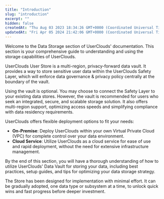 ```yaml
---
title: "Introduction"
slug: "introduction"
excerpt: ""
hidden: false
createdAt: "Thu Aug 03 2023 18:34:26 GMT+0000 (Coordinated Universal Time)"
updatedAt: "Fri Apr 05 2024 21:42:06 GMT+0000 (Coordinated Universal Time)"
---
```

Welcome to the Data Storage section of UserClouds' documentation. This section is your comprehensive guide to understanding and using the storage capabilities of UserClouds.

UserClouds User Store is a multi-region, privacy-forward data vault. It provides a way to store sensitive user data within the UserClouds Safety Layer, which will enforce data governance & privacy policy centrally at the boundary of the vault.

Using the vault is optional. You may choose to connect the Safety Layer to your existing data stores. However, the vault is recommended for users who seek an integrated, secure, and scalable storage solution. It also offers multi-region support, optimizing access speeds and simplifying compliance with data residency requirements.

UserClouds offers flexible deployment options to fit your needs:

- **On-Premise**: Deploy UserClouds within your own Virtual Private Cloud (VPC) for complete control over your data environment.
- **Cloud Service**: Utilize UserClouds as a cloud service for ease of use and rapid deployment, without the need for extensive infrastructure management.

By the end of this section, you will have a thorough understanding of how to utilize UserClouds' Data Vault for storing your data, including best practices, setup guides, and tips for optimizing your data storage strategy.

The Store has been designed for implementation with minimal effort. It can be gradually adopted, one data type or subsystem at a time, to unlock quick wins and fast progress before deeper investment.
